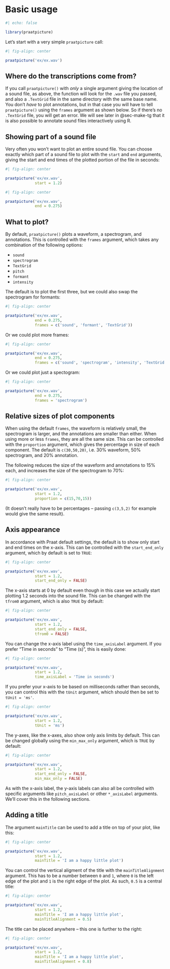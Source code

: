 # Basic usage

```r
#| echo: false

library(praatpicture)
```


Let's start with a very simple `praatpicture` call:

```r
#| fig-align: center

praatpicture('ex/ex.wav')
```

::: {.callout-tip}
## Where do the transcriptions come from?

If you call `praatpicture()` with *only* a single argument giving the location of a sound file, as above, the function will look for the `.wav` file you passed, and also a `.TextGrid` file in the same directory with the same base name. You don't *have* to plot annotations, but in that case you will have to tell `praatpicture()` using the `frames` argument as shown below. So if there's no `.TextGrid` file, you will get an error. We will see later in @sec-make-tg that it is also possible to annotate sound files interactively using R. 
:::

## Showing part of a sound file

Very often you won't want to plot an entire sound file. You can choose exactly which part of a sound file to plot with the `start` and `end` arguments, giving the start and end times of the plotted portion of the file in seconds:

```r
#| fig-align: center

praatpicture('ex/ex.wav', 
             start = 1.2)
```

```r
#| fig-align: center

praatpicture('ex/ex.wav',
             end = 0.275)
```

## What to plot?

By default, `praatpicture()` plots a waveform, a spectrogram, and annotations. This is controlled with the `frames` argument, which takes any combination of the following options:

* `sound`
* `spectrogram`
* `TextGrid`
* `pitch`
* `formant`
* `intensity`

The default is to plot the first three, but we could also swap the spectrogram for formants:

```r
#| fig-align: center

praatpicture('ex/ex.wav', 
             end = 0.275,
             frames = c('sound', 'formant', 'TextGrid'))
```

Or we could plot more frames:

```r
#| fig-align: center

praatpicture('ex/ex.wav', 
             end = 0.275,
             frames = c('sound', 'spectrogram', 'intensity', 'TextGrid'))
```

Or we could plot just a spectogram:

```r
#| fig-align: center

praatpicture('ex/ex.wav', 
             end = 0.275,
             frames = 'spectrogram')
```

## Relative sizes of plot components

When using the default `frames`, the waveform is relatively small, the spectrogram is larger, and the annotations are smaller than either. When using more or less `frames`, they are all the same size. This can be controlled with the `proportion` argument, which gives the percentage in size of each component. The default is `c(30,50,20)`, i.e. 30% waveform, 50% spectrogram, and 20% annotation.

The following reduces the size of the waveform and annotations to 15% each, and increases the size of the spectrogram to 70%:

```r
#| fig-align: center

praatpicture('ex/ex.wav', 
             start = 1.2,
             proportion = c(15,70,15))
```

(It doesn't really have to be percentages -- passing `c(3,5,2)` for example would give the same result).

## Axis appearance

In accordance with Praat default settings, the default is to show only start and end times on the x-axis. This can be controlled with the `start_end_only` argument, which by default is set to `TRUE`:

```r
#| fig-align: center

praatpicture('ex/ex.wav', 
             start = 1.2,
             start_end_only = FALSE)
```

The x-axis starts at 0 by default even though in this case we actually start plotting 1.2 seconds into the sound file. This can be changed with the `tfrom0` argument, which is also `TRUE` by default:

```r
#| fig-align: center

praatpicture('ex/ex.wav', 
             start = 1.2,
             start_end_only = FALSE,
             tfrom0 = FALSE)
```

You can change the x-axis label using the `time_axisLabel` argument. If you prefer "Time in seconds" to "Time (s)", this is easily done: 

```r
#| fig-align: center

praatpicture('ex/ex.wav', 
             start = 1.2,
             time_axisLabel = 'Time in seconds')
```

If you prefer your x-axis to be based on milliseconds rather than seconds, you can control this with the `tUnit` argument, which should then be set to `tUnit = 'ms'`.

```r
#| fig-align: center

praatpicture('ex/ex.wav', 
             start = 1.2,
             tUnit = 'ms')
```

The y-axes, like the x-axes, also show only axis limits by default. This can be changed globally using the `min_max_only` argument, which is `TRUE` by default:

```r
#| fig-align: center

praatpicture('ex/ex.wav', 
             start = 1.2,
             start_end_only = FALSE,
             min_max_only = FALSE)
```

As with the x-axis label, the y-axis labels can also all be controlled with specific arguments like `pitch_axisLabel` or other `*_axisLabel` arguments. We'll cover this in the following sections.

## Adding a title

The argument `mainTitle` can be used to add a title on top of your plot, like this:

```r
#| fig-align: center

praatpicture('ex/ex.wav', 
             start = 1.2,
             mainTitle = 'I am a happy little plot')
```

You can control the vertical aligment of the title with the `mainTitleAlignment` argument. This has to be a number between `0` and `1`, where `0` is the left edge of the plot and `1` is the right edge of the plot. As such, `0.5` is a central title:

```r
#| fig-align: center

praatpicture('ex/ex.wav', 
             start = 1.2,
             mainTitle = 'I am a happy little plot',
             mainTitleAlignment = 0.5)
```

The title can be placed anywhere -- this one is further to the right:

```r
#| fig-align: center

praatpicture('ex/ex.wav', 
             start = 1.2,
             mainTitle = 'I am a happy little plot',
             mainTitleAlignment = 0.8)
```